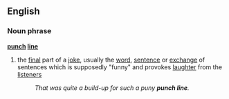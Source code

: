 ==English==
===Noun phrase===
'''[[punch]] [[line]]'''
{{wikipedia}}
#the [[final]] part of a [[joke]], usually the [[word]], [[sentence]] or [[exchange]] of sentences which is supposedly "funny" and provokes [[laughter]] from the [[listener]]s
#:''That was quite a build-up for such a puny '''punch line'''.''